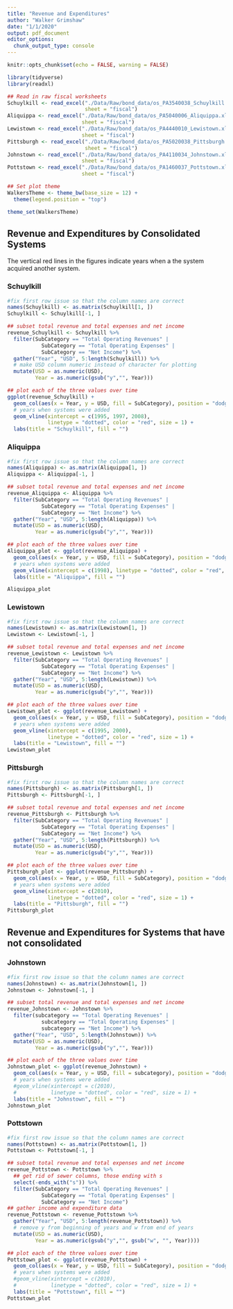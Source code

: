 ```yaml
---
title: "Revenue and Expenditures"
author: "Walker Grimshaw"
date: "1/1/2020"
output: pdf_document
editor_options: 
  chunk_output_type: console
---
```


```r
knitr::opts_chunk$set(echo = FALSE, warning = FALSE)

library(tidyverse)
library(readxl)

## Read in raw fiscal worksheets
Schuylkill <- read_excel("./Data/Raw/bond_data/os_PA3540038_Schuylkill.xlsx",
                         sheet = "fiscal")
Aliquippa <- read_excel("./Data/Raw/bond_data/os_PA5040006_Aliquippa.xlsx",
                        sheet = "fiscal")
Lewistown <- read_excel("./Data/Raw/bond_data/os_PA4440010_Lewistown.xlsx",
                        sheet = "fiscal")
Pittsburgh <- read_excel("./Data/Raw/bond_data/os_PA5020038_Pittsburgh.xlsx",
                         sheet = "fiscal")
Johnstown <- read_excel("./Data/Raw/bond_data/os_PA4110034_Johnstown.xlsx",
                        sheet = "fiscal")
Pottstown <- read_excel("./Data/Raw/bond_data/os_PA1460037_Pottstown.xlsx",
                        sheet = "fiscal")

## Set plot theme
WalkersTheme <- theme_bw(base_size = 12) +
  theme(legend.position = "top")

theme_set(WalkersTheme)
```

## Revenue and Expenditures by Consolidated Systems

The vertical red lines in the figures indicate years when a the system acquired another system.

### Schuylkill

```r
#fix first row issue so that the column names are correct
names(Schuylkill) <- as.matrix(Schuylkill[1, ])
Schuylkill <- Schuylkill[-1, ]

## subset total revenue and total expenses and net income
revenue_Schuylkill <- Schuylkill %>%
  filter(SubCategory == "Total Operating Revenues" |
           SubCategory == "Total Operating Expenses" |
           SubCategory == "Net Income") %>%
  gather("Year", "USD", 5:length(Schuylkill)) %>%
  # make USD column numeric instead of character for plotting
  mutate(USD = as.numeric(USD),
         Year = as.numeric(gsub("y","", Year)))

## plot each of the three values over time
ggplot(revenue_Schuylkill) +
  geom_col(aes(x = Year, y = USD, fill = SubCategory), position = "dodge") +
  # years when systems were added
  geom_vline(xintercept = c(1995, 1997, 2008),
             linetype = "dotted", color = "red", size = 1) +
  labs(title = "Schuylkill", fill = "")
```

### Aliquippa

```r
#fix first row issue so that the column names are correct
names(Aliquippa) <- as.matrix(Aliquippa[1, ])
Aliquippa <- Aliquippa[-1, ]

## subset total revenue and total expenses and net income
revenue_Aliquippa <- Aliquippa %>%
  filter(SubCategory == "Total Operating Revenues" |
           SubCategory == "Total Operating Expenses" |
           SubCategory == "Net Income") %>%
  gather("Year", "USD", 5:length(Aliquippa)) %>%
  mutate(USD = as.numeric(USD),
         Year = as.numeric(gsub("y","", Year)))

## plot each of the three values over time
Aliquippa_plot <- ggplot(revenue_Aliquippa) +
  geom_col(aes(x = Year, y = USD, fill = SubCategory), position = "dodge") +
  # years when systems were added
  geom_vline(xintercept = c(1998), linetype = "dotted", color = "red", size = 1) +
  labs(title = "Aliquippa", fill = "")

Aliquippa_plot
```

### Lewistown

```r
#fix first row issue so that the column names are correct
names(Lewistown) <- as.matrix(Lewistown[1, ])
Lewistown <- Lewistown[-1, ]

## subset total revenue and total expenses and net income
revenue_Lewistown <- Lewistown %>%
  filter(SubCategory == "Total Operating Revenues" |
           SubCategory == "Total Operating Expenses" |
           SubCategory == "Net Income") %>%
  gather("Year", "USD", 5:length(Lewistown)) %>%
  mutate(USD = as.numeric(USD),
         Year = as.numeric(gsub("y","", Year)))

## plot each of the three values over time
Lewistown_plot <- ggplot(revenue_Lewistown) +
  geom_col(aes(x = Year, y = USD, fill = SubCategory), position = "dodge") +
  # years when systems were added
  geom_vline(xintercept = c(1995, 2000),
             linetype = "dotted", color = "red", size = 1) +
  labs(title = "Lewistown", fill = "")
Lewistown_plot
```

### Pittsburgh

```r
#fix first row issue so that the column names are correct
names(Pittsburgh) <- as.matrix(Pittsburgh[1, ])
Pittsburgh <- Pittsburgh[-1, ]

## subset total revenue and total expenses and net income
revenue_Pittsburgh <- Pittsburgh %>%
  filter(SubCategory == "Total Operating Revenues" |
           SubCategory == "Total Operating Expenses" |
           SubCategory == "Net Income") %>%
  gather("Year", "USD", 5:length(Pittsburgh)) %>%
  mutate(USD = as.numeric(USD),
         Year = as.numeric(gsub("y","", Year)))

## plot each of the three values over time
Pittsburgh_plot <- ggplot(revenue_Pittsburgh) +
  geom_col(aes(x = Year, y = USD, fill = SubCategory), position = "dodge") +
  # years when systems were added
  geom_vline(xintercept = c(2010),
             linetype = "dotted", color = "red", size = 1) +
  labs(title = "Pittsburgh", fill = "")
Pittsburgh_plot
```

## Revenue and Expenditures for Systems that have not consolidated

### Johnstown

```r
#fix first row issue so that the column names are correct
names(Johnstown) <- as.matrix(Johnstown[1, ])
Johnstown <- Johnstown[-1, ]

## subset total revenue and total expenses and net income
revenue_Johnstown <- Johnstown %>%
  filter(subcategory == "Total Operating Revenues" |
           subcategory == "Total Operating Expenses" |
           subcategory == "Net Income") %>%
  gather("Year", "USD", 5:length(Johnstown)) %>%
  mutate(USD = as.numeric(USD),
         Year = as.numeric(gsub("y","", Year)))

## plot each of the three values over time
Johnstown_plot <- ggplot(revenue_Johnstown) +
  geom_col(aes(x = Year, y = USD, fill = subcategory), position = "dodge") +
  # years when systems were added
  #geom_vline(xintercept = c(2010),
  #           linetype = "dotted", color = "red", size = 1) +
  labs(title = "Johnstown", fill = "")
Johnstown_plot
```

### Pottstown

```r
#fix first row issue so that the column names are correct
names(Pottstown) <- as.matrix(Pottstown[1, ])
Pottstown <- Pottstown[-1, ]

## subset total revenue and total expenses and net income
revenue_Pottstown <- Pottstown %>%
  ## get rid of sewer columns, those ending with s
  select(-ends_with("s")) %>%
  filter(SubCategory == "Total Operating Revenues" |
           SubCategory == "Total Operating Expenses" |
           SubCategory == "Net Income")
## gather income and expenditure data
revenue_Pottstown <- revenue_Pottstown %>%
  gather("Year", "USD", 5:length(revenue_Pottstown)) %>%
  # remove y from beginning of years and w from end of years
  mutate(USD = as.numeric(USD),
         Year = as.numeric(gsub("y","", gsub("w", "", Year))))

## plot each of the three values over time
Pottstown_plot <- ggplot(revenue_Pottstown) +
  geom_col(aes(x = Year, y = USD, fill = SubCategory), position = "dodge") +
  # years when systems were added
  #geom_vline(xintercept = c(2010),
  #           linetype = "dotted", color = "red", size = 1) +
  labs(title = "Pottstown", fill = "")
Pottstown_plot
```